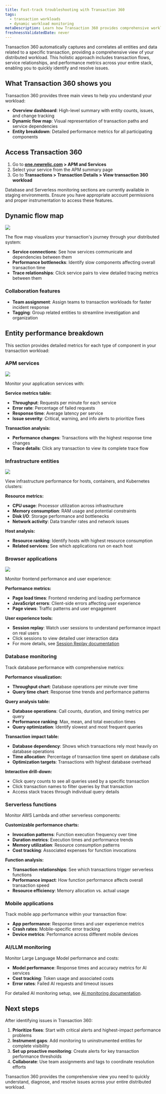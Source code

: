 ```yaml
---
title: Fast-track troubleshooting with Transaction 360
tags:
  - transaction workloads
  - dynamic workload monitoring
metaDescription: Learn how Transaction 360 provides comprehensive workload visibility for faster troubleshooting and performance optimization.
freshnessValidatedDate: never
---
```


Transaction 360 automatically captures and correlates all entities and data related to a specific transaction, providing a comprehensive view of your distributed workload. This holistic approach includes transaction flows, service relationships, and performance metrics across your entire stack, enabling you to quickly identify and resolve issues.

## What Transaction 360 shows you

Transaction 360 provides three main views to help you understand your workload:

- **Overview dashboard**: High-level summary with entity counts, issues, and change tracking
- **Dynamic flow map**: Visual representation of transaction paths and service dependencies  
- **Entity breakdown**: Detailed performance metrics for all participating components

## Access Transaction 360

1. Go to **[one.newrelic.com](https://one.newrelic.com) > APM and Services**
2. Select your service from the APM summary page
3. Go to **Transactions > Transaction Details > View transaction 360 workload**

<Callout variant="important">
Database and Serverless monitoring sections are currently available in staging environments. Ensure you have appropriate account permissions and proper instrumentation to access these features.
</Callout>

## Dynamic flow map

<img
  src="/images/dynamic-map.webp"
/>

The flow map visualizes your transaction's journey through your distributed system:

- **Service connections**: See how services communicate and dependencies between them
- **Performance bottlenecks**: Identify slow components affecting overall transaction time
- **Trace relationships**: Click service pairs to view detailed tracing metrics between them

### Collaboration features
- **Team assignment**: Assign teams to transaction workloads for faster incident response
- **Tagging**: Group related entities to streamline investigation and organization

## Entity performance breakdown

This section provides detailed metrics for each type of component in your transaction workload:

### APM services

<img
  src="/images/partcipating-services.webp"
/>

Monitor your application services with:

**Service metrics table:**
- **Throughput**: Requests per minute for each service
- **Error rate**: Percentage of failed requests  
- **Response time**: Average latency per service
- **Issue severity**: Critical, warning, and info alerts to prioritize fixes

**Transaction analysis:**
- **Performance changes**: Transactions with the highest response time changes
- **Trace details**: Click any transaction to view its complete trace flow

### Infrastructure entities

<img
  src="/images/infrastructure-entities.webp"
/>

View infrastructure performance for hosts, containers, and Kubernetes clusters:

**Resource metrics:**
- **CPU usage**: Processor utilization across infrastructure
- **Memory consumption**: RAM usage and potential constraints  
- **Disk I/O**: Storage performance and bottlenecks
- **Network activity**: Data transfer rates and network issues

**Host analysis:**
- **Resource ranking**: Identify hosts with highest resource consumption
- **Related services**: See which applications run on each host

### Browser applications

<img
  src="/images/browser-entities.webp"
/>

Monitor frontend performance and user experience:

**Performance metrics:**
- **Page load times**: Frontend rendering and loading performance
- **JavaScript errors**: Client-side errors affecting user experience
- **Page views**: Traffic patterns and user engagement

**User experience tools:**
- **Session replay**: Watch user sessions to understand performance impact on real users
- Click sessions to view detailed user interaction data
- For more details, see [Session Replay documentation](/docs/browser/browser-monitoring/browser-pro-features/session-replay/get-started/)

### Database monitoring

Track database performance with comprehensive metrics:

**Performance visualization:**
- **Throughput chart**: Database operations per minute over time
- **Query time chart**: Response time trends and performance patterns

**Query analysis table:**
- **Database operations**: Call counts, duration, and timing metrics per query
- **Performance ranking**: Max, mean, and total execution times
- **Query optimization**: Identify slowest and most frequent queries

**Transaction impact table:**
- **Database dependency**: Shows which transactions rely most heavily on database operations
- **Time allocation**: Percentage of transaction time spent on database calls
- **Optimization targets**: Transactions with highest database overhead

**Interactive drill-down:**
- Click query counts to see all queries used by a specific transaction
- Click transaction names to filter queries by that transaction
- Access stack traces through individual query details

### Serverless functions

Monitor AWS Lambda and other serverless components:

**Customizable performance charts:**
- **Invocation patterns**: Function execution frequency over time
- **Duration metrics**: Execution times and performance trends
- **Memory utilization**: Resource consumption patterns
- **Cost tracking**: Associated expenses for function invocations

**Function analysis:**
- **Transaction relationships**: See which transactions trigger serverless functions
- **Performance impact**: How function performance affects overall transaction speed
- **Resource efficiency**: Memory allocation vs. actual usage

### Mobile applications

Track mobile app performance within your transaction flow:

- **App performance**: Response times and user experience metrics
- **Crash rates**: Mobile-specific error tracking
- **Device metrics**: Performance across different mobile devices

### AI/LLM monitoring

Monitor Large Language Model performance and costs:

- **Model performance**: Response times and accuracy metrics for AI services
- **Cost tracking**: Token usage and associated costs
- **Error rates**: Failed AI requests and timeout issues

For detailed AI monitoring setup, see [AI monitoring documentation](/docs/ai-monitoring/intro-to-ai-monitoring/).

## Next steps

After identifying issues in Transaction 360:

1. **Prioritize fixes**: Start with critical alerts and highest-impact performance problems
2. **Instrument gaps**: Add monitoring to uninstrumented entities for complete visibility
3. **Set up proactive monitoring**: Create alerts for key transaction performance thresholds
4. **Collaborate**: Use team assignments and tags to coordinate resolution efforts

Transaction 360 provides the comprehensive view you need to quickly understand, diagnose, and resolve issues across your entire distributed workload.